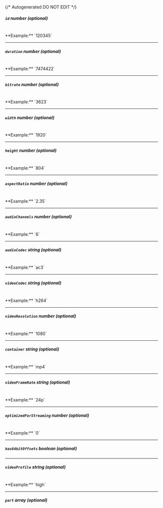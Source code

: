 {/* Autogenerated DO NOT EDIT  */}
##### `id` _number (optional)_
<br/>
**Example:** `120345`

---
##### `duration` _number (optional)_
<br/>
**Example:** `7474422`

---
##### `bitrate` _number (optional)_
<br/>
**Example:** `3623`

---
##### `width` _number (optional)_
<br/>
**Example:** `1920`

---
##### `height` _number (optional)_
<br/>
**Example:** `804`

---
##### `aspectRatio` _number (optional)_
<br/>
**Example:** `2.35`

---
##### `audioChannels` _number (optional)_
<br/>
**Example:** `6`

---
##### `audioCodec` _string (optional)_
<br/>
**Example:** `ac3`

---
##### `videoCodec` _string (optional)_
<br/>
**Example:** `h264`

---
##### `videoResolution` _number (optional)_
<br/>
**Example:** `1080`

---
##### `container` _string (optional)_
<br/>
**Example:** `mp4`

---
##### `videoFrameRate` _string (optional)_
<br/>
**Example:** `24p`

---
##### `optimizedForStreaming` _number (optional)_
<br/>
**Example:** `0`

---
##### `has64bitOffsets` _boolean (optional)_

---
##### `videoProfile` _string (optional)_
<br/>
**Example:** `high`

---
##### `part` _array (optional)_


